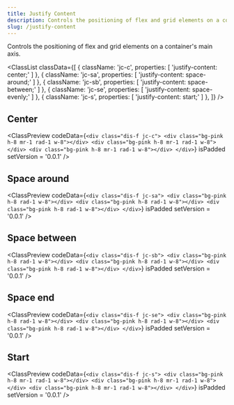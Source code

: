 ```yaml
---
title: Justify Content
description: Controls the positioning of flex and grid elements on a container's main axis.
slug: /justify-content
---
```



Controls the positioning of flex and grid elements on a container's main axis.

<ClassList
  classData={[
    {
      className: 'jc-c',
      properties: [
        'justify-content: center;'
      ]
    },
    {
      className: 'jc-sa',
      properties: [
        'justify-content: space-around;'
      ]
    },
    {
      className: 'jc-sb',
      properties: [
        'justify-content: space-between;'
      ]
    },
    {
      className: 'jc-se',
      properties: [
        'justify-content: space-evenly;'
      ]
    },
    {
      className: 'jc-s',
      properties: [
        'justify-content: start;'
      ]
    },
  ]}
/>

## Center

<ClassPreview
  codeData={`<div class="dis-f jc-c">
      <div class="bg-pink h-8 mr-1 rad-1 w-8"></div>
      <div class="bg-pink h-8 mr-1 rad-1 w-8"></div>
      <div class="bg-pink h-8 mr-1 rad-1 w-8"></div>
    </div>`}
  isPadded
  setVersion = '0.0.1'
/>

## Space around

<ClassPreview
  codeData={`<div class="dis-f jc-sa">
      <div class="bg-pink h-8 rad-1 w-8"></div>
      <div class="bg-pink h-8 rad-1 w-8"></div>
      <div class="bg-pink h-8 rad-1 w-8"></div>
    </div>`}
  isPadded
  setVersion = '0.0.1'
/>

## Space between

<ClassPreview
  codeData={`<div class="dis-f jc-sb">
      <div class="bg-pink h-8 rad-1 w-8"></div>
      <div class="bg-pink h-8 rad-1 w-8"></div>
      <div class="bg-pink h-8 rad-1 w-8"></div>
    </div>`}
  isPadded
  setVersion = '0.0.1'
/>

## Space end

<ClassPreview
  codeData={`<div class="dis-f jc-se">
      <div class="bg-pink h-8 rad-1 w-8"></div>
      <div class="bg-pink h-8 rad-1 w-8"></div>
      <div class="bg-pink h-8 rad-1 w-8"></div>
    </div>`}
  isPadded
  setVersion = '0.0.1'
/>

## Start

<ClassPreview
  codeData={`<div class="dis-f jc-s">
      <div class="bg-pink h-8 mr-1 rad-1 w-8"></div>
      <div class="bg-pink h-8 mr-1 rad-1 w-8"></div>
      <div class="bg-pink h-8 mr-1 rad-1 w-8"></div>
    </div>`}
  isPadded
  setVersion = '0.0.1'
/>
